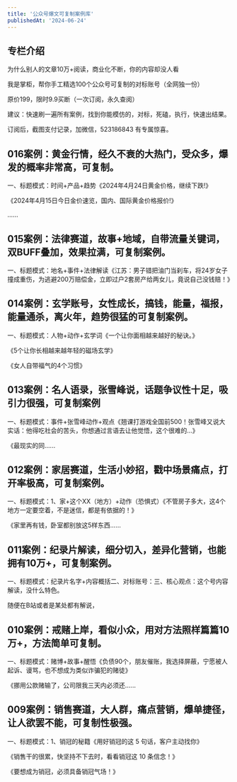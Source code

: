 ```yaml
---
title: '公众号爆文可复制案例库'
publishedAt: '2024-06-24'
---
```


## 专栏介绍

为什么别人的文章10万+阅读，商业化不断，你的内容却没人看  
  
我是掌柜，帮你手工精选100个公众号可复制的对标账号（全网独一份）  
  
原价199，限时9.9买断（一次订阅，永久查阅）  
  
建议：快速刷一遍所有案例，找到你能模仿的，对标，死磕，执行，快速出结果。  
  
订阅后，截图支付记录，加微信，523186843 有专属惊喜。

## 016案例：黄金行情，经久不衰的大热门，受众多，爆发的概率非常高，可复制。
一、标题模式：时间+产品+趋势《2024年4月24日黄金价格，继续下跌!》

《2024年4月15日今日金价速览，国内、国际黄金价格报价!》

......

## 015案例：法律赛道，故事+地域，自带流量关键词，双BUFF叠加，效果拉满，可复制案例。
一、标题模式：地名+事件+法律解读《江苏：男子错把油门当刹车，将24岁女子撞成重伤，为逃避200万赔偿金，立即过户2套房产给两女儿，竟说自己没钱赔！》


## 014案例：玄学账号，女性成长，搞钱，能量，福报，能量通杀，离火年，趋势很猛的可复制案例。
一、标题模式：人物+动作+玄学词《一个让你面相越来越好的秘诀。》

《5个让你长相越来越年轻的磁场玄学》

《女人自带福气的4个习惯》

## 013案例：名人语录，张雪峰说，话题争议性十足，吸引力很强，可复制案例
一、标题模式：事件+张雪峰动作+观点《翘课打游戏全国前500！张雪峰又说大实话：他得吃社会的苦头，你想通过言语去让他觉悟，这个很难的...》

《最现实的同......

## 012案例：家居赛道，生活小妙招，戳中场景痛点，打开率极高，可复制案例。
一、标题模式：1、家+这个XX（地方）+动作（恐惧式）《不管房子多大，这4个地方一定要空着，不是迷信，都是有依据的！》

《家里再有钱，卧室都别放这5样东西......


## 011案例：纪录片解读，细分切入，差异化营销，也能拥有10万+，可复制案例。
一、标题模式：纪录片名字+内容概括二、对标账号：三、核心观点：这个号内容解读，没什么特色。

随便在B站或者是某处都有解说，

## 010案例：戒赌上岸，看似小众，用对方法照样篇篇10万+，方法简单可复制。
一、标题模式：赌博+故事+醒悟《负债90个，朋友催账，我选择屏蔽，宁愿被人起诉、谩骂，也不想成为类似诈骗犯的赌徒》

《挪用公款赌输了，公司限我三天内必须还......

## 009案例：销售赛道，大人群，痛点营销，爆单捷径，让人欲罢不能，可复制性极强。
一、标题模式：1、销冠的秘籍《用好销冠的这 5 句话，客户主动找你》

《销售干的很累，快坚持不下去时，看看销冠这 10 条信念！》

《要想成为销冠，必须具备销冠气场！》

